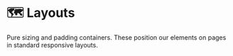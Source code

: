 
<Meta title="Core|Foundations/Layouts/About" />

# 🗺️ Layouts

Pure sizing and padding containers.
These position our elements on pages in standard responsive layouts.
